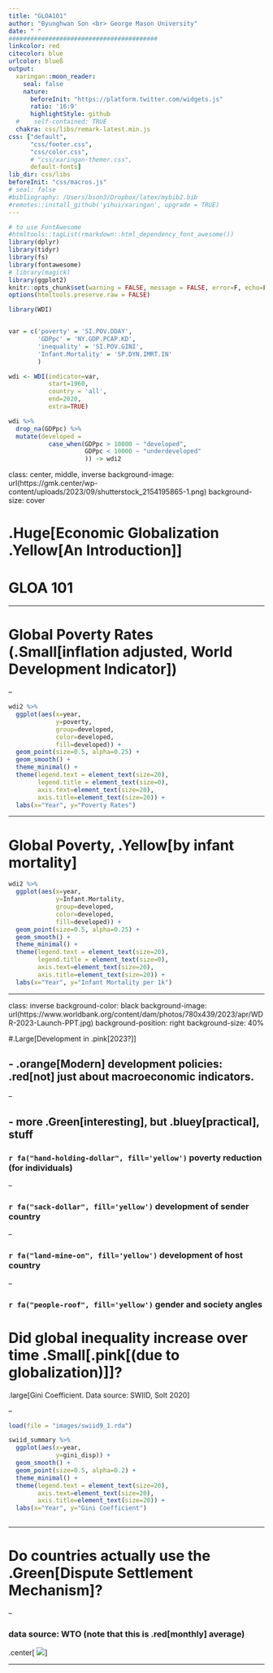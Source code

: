```yaml
---
title: "GLOA101"
author: "Byunghwan Son <br> George Mason University"
date: " "
#########################################
linkcolor: red
citecolor: blue
urlcolor: blueß
output: 
  xaringan::moon_reader:
    seal: false
    nature:
      beforeInit: "https://platform.twitter.com/widgets.js"
      ratio: '16:9'
      highlightStyle: github
  #    self-contained: TRUE
  chakra: css/libs/remark-latest.min.js
css: ["default", 
      "css/footer.css", 
      "css/color.css", 
      # "css/xaringan-themer.css",
      default-fonts]
lib_dir: css/libs
beforeInit: "css/macros.js"
# seal: false  
#bibliography: /Users/bson3/Dropbox/latex/mybib2.bib
#remotes::install_github('yihui/xaringan', upgrade = TRUE)
---
```


```r
# to use FontAwesome
#htmltools::tagList(rmarkdown::html_dependency_font_awesome())
library(dplyr)
library(tidyr)
library(fs)
library(fontawesome)
# library(magick)  
library(ggplot2)
knitr::opts_chunk$set(warning = FALSE, message = FALSE, error=F, echo=F)
options(htmltools.preserve.raw = FALSE)
```



```r


library(WDI)


var = c('poverty' = 'SI.POV.DDAY',
        'GDPpc' = 'NY.GDP.PCAP.KD',
        'inequality' = 'SI.POV.GINI',
        'Infant.Mortality' = 'SP.DYN.IMRT.IN'
        )

wdi <- WDI(indicator=var,
           start=1960,
           country = 'all',
           end=2020,
           extra=TRUE)

wdi %>% 
  drop_na(GDPpc) %>%
  mutate(developed = 
           case_when(GDPpc > 10000 ~ "developed",
                     GDPpc < 10000 ~ "underdeveloped"
                     )) -> wdi2

```     



class: center, middle, inverse
background-image: url(https://gmk.center/wp-content/uploads/2023/09/shutterstock_2154195865-1.png)
background-size: cover

# .Huge[**Economic Globalization <br> .Yellow[An Introduction]**]
# **GLOA 101**

---

# Global Poverty Rates (.Small[inflation adjusted, World Development Indicator])

--

```r


wdi2 %>%
  ggplot(aes(x=year,
             y=poverty,
             group=developed,
             color=developed,
             fill=developed)) +
  geom_point(size=0.5, alpha=0.25) +
  geom_smooth() +
  theme_minimal() +
  theme(legend.text = element_text(size=20),
        legend.title = element_text(size=0),
        axis.text=element_text(size=20),
        axis.title=element_text(size=20)) +
  labs(x="Year", y="Poverty Rates")

```


---


# Global Poverty, .Yellow[by infant mortality]


```r


wdi2 %>%
  ggplot(aes(x=year,
             y=Infant.Mortality,
             group=developed,
             color=developed,
             fill=developed)) +
  geom_point(size=0.5, alpha=0.25) +
  geom_smooth() +
  theme_minimal() +
  theme(legend.text = element_text(size=20),
        legend.title = element_text(size=0),
        axis.text=element_text(size=20),
        axis.title=element_text(size=20)) +
  labs(x="Year", y="Infant Mortality per 1k")

```


---

class: inverse
background-color: black
background-image: url(https://www.worldbank.org/content/dam/photos/780x439/2023/apr/WDR-2023-Launch-PPT.jpg)
background-position: right
background-size: 40%

#.Large[Development in .pink[2023?]]



## - .orange[Modern] development policies: <br> .red[not] just about macroeconomic indicators.

--

## - more .Green[interesting], but .bluey[practical], stuff

### `r fa("hand-holding-dollar", fill='yellow')` poverty reduction (for individuals)

--

### `r fa("sack-dollar", fill='yellow')` development of sender country

--

### `r fa("land-mine-on", fill='yellow')` development of host country

--

### `r fa("people-roof", fill='yellow')` gender and society angles



# Did global inequality increase over time .Small[.pink[(due to globalization)]]?

.large[Gini Coefficient. Data source: SWIID, Solt 2020]

--

```r

load(file = "images/swiid9_1.rda")

swiid_summary %>%
  ggplot(aes(x=year,
             y=gini_disp)) +
  geom_smooth() +
  geom_point(size=0.5, alpha=0.2) +
  theme_minimal() +
  theme(legend.text = element_text(size=20),
        axis.text=element_text(size=20),
        axis.title=element_text(size=20)) +
  labs(x="Year", y="Gini Coefficient")
         

```             


---



# Do countries actually use the .Green[Dispute Settlement Mechanism]?

--

### data source: WTO (note that this is .red[monthly] average) 

.center[
![](https://www.wto.org/images/img_dsb/dispustatschart8_e.png)
]


---